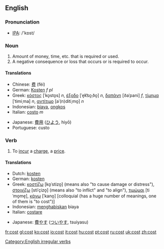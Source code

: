 ==English==

{{rank|week|stone|tree|781|cost|value|cast|speaking}}

=== Pronunciation ===
*[[w:IPA|IPA]]: /'kɒst/

=== Noun ===
{{en-noun|cost|costs}}
# Amount of money, time, etc. that is required or used.
# A negative consequence or loss that occurs or is required to occur.

====Translations====
{{top}}
*Chinese: [[费]] (fèi)
*German: [[Kosten]] ''f pl''
*Greek: [[κόστος]] [ˈko̞sto̞s] ''n'', [[έξοδο]] [ˈe̞k͡so̞ˌðo̞] ''n'', [[δαπάνη]] [ðaˈpani] ''f'', [[τίμημα]] [ˈtimiˌma] ''n'', [[αντίτιμο]] [aˈ(n)ditiˌmo̞] ''n''
*Indonesian: [[biaya]], [[ongkos]]
*Italian: [[costo]] ''m''
{{mid}}
*Japanese: [[費用]] ([[ひよう]], hiyō)
*Portuguese: custo
{{bottom}}

=== Verb ===
[[Category:English irregular verbs]]
{{en-verb2|'''to cost'''|'''[[costs]]'''|'''cost'''|'''cost'''|'''[[costing]]'''}}
# To [[incur]] a [[charge]], a [[price]].

====Translations====
{{top}}
*Dutch: [[kosten]]
*German: [[kosten]]
*Greek: [[κοστίζω]] [ko̞ˈstizo̞] (means also "to cause damage or distress"), [[στοιχίζω]] [stiˈçizo̞] (means also "to inflict" and "to align"), [[τιμώμαι]] [tiˈmo̞me̞], [[κάνω]] [ˈkano̞] [colloquial (has a huge number of meanings, one of them is "to cost")]
*Indonesian: [[habis|menghabiskan]] biaya
*Italian: [[costare]]
{{mid}}
*Japanese: [[費やす]] ([[ついやす]], tsuiyasu)
{{bottom}}

[[fr:cost]]
[[gl:cost]]
[[ko:cost]]
[[io:cost]]
[[it:cost]]
[[hu:cost]]
[[pt:cost]]
[[ru:cost]]
[[uk:cost]]
[[zh:cost]]